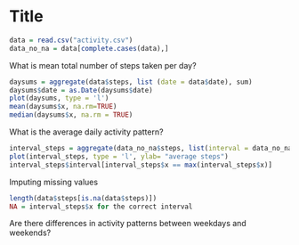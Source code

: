 Title
========================================================


```r
data = read.csv("activity.csv")
data_no_na = data[complete.cases(data),]


```

What is mean total number of steps taken per day?

```r
daysums = aggregate(data$steps, list (date = data$date), sum)
daysums$date = as.Date(daysums$date)
plot(daysums, type = 'l')
mean(daysums$x, na.rm=TRUE)
median(daysums$x, na.rm = TRUE)
```

What is the average daily activity pattern?

```r
interval_steps = aggregate(data_no_na$steps, list(interval = data_no_na$interval), mean)
plot(interval_steps, type = 'l', ylab= "average steps")
interval_steps$interval[interval_steps$x == max(interval_steps$x)]
```

Imputing missing values

```r
length(data$steps[is.na(data$steps)])
NA = interval_steps$x for the correct interval

```

Are there differences in activity patterns between weekdays and weekends?

```r


```
